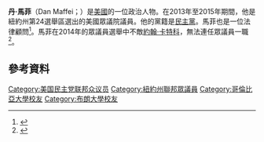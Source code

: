 '''丹·馬菲'''（Dan Maffei；{{bd|1968年|7月4日}}）是[[美國|美國]]的一位政治人物。在2013年至2015年期間，他是紐約州第24選舉區選出的美國眾議院議員。他的黨籍是[[民主黨_(美國)|民主黨]]。馬菲也是一位法律顧問<ref>{{Cite web |url=http://www.washingtonpost.com/business/capitalbusiness/dc-bar-honors-pro-bono-director-defense-dept-counsel/2011/06/30/AGLsWTwH_story.html |title=Ho, Catherine. 2011. "Former Congressman Joins Manatt", ''Washington Post'', July 3. |accessdate=2016-01-04 |archive-date=2018-06-17 |archive-url=https://web.archive.org/web/20180617215843/https://www.washingtonpost.com/business/capitalbusiness/dc-bar-honors-pro-bono-director-defense-dept-counsel/2011/06/30/AGLsWTwH_story.html |dead-url=no }}</ref>。馬菲在2014年的眾議員選舉中不敵[[約翰·卡特科|約翰·卡特科]]，無法連任眾議員一職<ref>{{cite web|url=http://www.syracuse.com/news/index.ssf/2014/11/john_katko_declared_winner_over_rep_dan_maffei_in_race_for_congress.html|title=John Katko declared winner over Rep. Dan Maffei in race for Congress|work=syracuse.com|accessdate=November 5, 2014|archive-date=2018-10-24|archive-url=https://web.archive.org/web/20181024041014/https://www.syracuse.com/news/index.ssf/2014/11/john_katko_declared_winner_over_rep_dan_maffei_in_race_for_congress.html|dead-url=no}}</ref>。
== 參考資料 ==
{{reflist}}

{{DEFAULTSORT: Maffei, Dan}}
[[Category:美国民主党联邦众议员|Category:美国民主党联邦众议员]]
[[Category:紐約州聯邦眾議員|Category:紐約州聯邦眾議員]]
[[Category:哥倫比亞大學校友|Category:哥倫比亞大學校友]]
[[Category:布朗大學校友|Category:布朗大學校友]]
